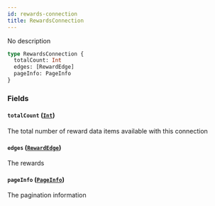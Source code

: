 ```yaml
---
id: rewards-connection
title: RewardsConnection
---
```



No description

```graphql
type RewardsConnection {
  totalCount: Int
  edges: [RewardEdge]
  pageInfo: PageInfo
}
```


### Fields

#### `totalCount` ([`Int`](/docs/testnet/graphql/scalars/int))

The total number of reward data items available with this connection


#### `edges` ([`RewardEdge`](/docs/testnet/graphql/objects/reward-edge))

The rewards


#### `pageInfo` ([`PageInfo`](/docs/testnet/graphql/objects/page-info))

The pagination information




